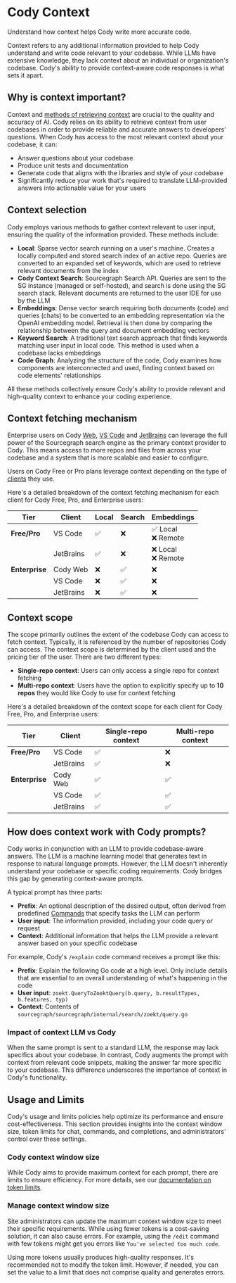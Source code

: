 # Cody Context

<p className="subtitle">Understand how context helps Cody write more accurate code.</p>

Context refers to any additional information provided to help Cody understand and write code relevant to your codebase. While LLMs have extensive knowledge, they lack context about an individual or organization's codebase. Cody's ability to provide context-aware code responses is what sets it apart.

## Why is context important?

Context and [methods of retrieving context](#context-selection) are crucial to the quality and accuracy of AI. Cody relies on its ability to retrieve context from user codebases in order to provide reliable and accurate answers to developers’ questions. When Cody has access to the most relevant context about your codebase, it can:

- Answer questions about your codebase
- Produce unit tests and documentation
- Generate code that aligns with the libraries and style of your codebase
- Significantly reduce your work that's required to translate LLM-provided answers into actionable value for your users

## Context selection

Cody employs various methods to gather context relevant to user input, ensuring the quality of the information provided. These methods include:

- **Local**: Sparse vector search running on a user's machine. Creates a locally computed and stored search index of an active repo. Queries are converted to an expanded set of keywords, which are used to retrieve relevant documents from the index
- **Cody Context Search**: Sourcegraph Search API. Queries are sent to the SG instance (managed or self-hosted), and search is done using the SG search stack. Relevant documents are returned to the user IDE for use by the LLM
- **Embeddings**: Dense vector search requiring both documents (code) and queries (chats) to be converted to an embedding representation via the OpenAI embedding model. Retrieval is then done by comparing the relationship between the query and document embedding vectors
- **Keyword Search**: A traditional text search approach that finds keywords matching user input in local code. This method is used when a codebase lacks embeddings
- **Code Graph**: Analyzing the structure of the code, Cody examines how components are interconnected and used, finding context based on code elements' relationships

All these methods collectively ensure Cody's ability to provide relevant and high-quality context to enhance your coding experience.

## Context fetching mechanism

Enterprise users on Cody [Web](/cody/clients/cody-with-sourcegraph), [VS Code](/cody/clients/install-vscode) and [JetBrains](/cody/clients/install-jetbrains) can leverage the full power of the Sourcegraph search engine as the primary context provider to Cody. This means access to more repos and files from across your codebase and a system that is more scalable and easier to configure.

Users on Cody Free or Pro plans leverage context depending on the type of [clients](/cody/clients) they use.

Here's a detailed breakdown of the context fetching mechanism for each client for Cody Free, Pro, and Enterprise users:

|    **Tier**    | **Client** | **Local** | **Search** |     **Embeddings**      |
| -------------- | ---------- | -------- | ---------- | ----------------------- |
| **Free/Pro**   | VS Code    | ✅        | ❌          | ✅ Local <br /> ❌ Remote |
|                | JetBrains  | ✅        | ❌          | ❌ Local <br /> ❌ Remote |
| **Enterprise** | Cody Web   | ❌        | ✅          | ❌                       |
|                | VS Code    | ❌        | ✅          | ❌                       |
|                | JetBrains  | ❌        | ✅          | ❌                       |

## Context scope

The scope primarily outlines the extent of the codebase Cody can access to fetch context. Typically, it is referenced by the number of repositories Cody can access. The context scope is determined by the client used and the pricing tier of the user. There are two different types:

- **Single-repo context**: Users can only access a single repo for context fetching
- **Multi-repo context**: Users have the option to explicitly specify up to **10 repos** they would like Cody to use for context fetching

Here's a detailed breakdown of the context scope for each client for Cody Free, Pro, and Enterprise users:

|    **Tier**    | **Client** | **Single-repo context** | **Multi-repo context** |
| -------------- | ---------- | ----------------------- | ---------------------- |
| **Free/Pro**   | VS Code    | ✅                       | ❌                      |
|                | JetBrains  | ✅                       | ❌                      |
| **Enterprise** | Cody Web   | ✅                       | ✅                      |
|                | VS Code    | ✅                       | ✅                      |
|                | JetBrains  | ✅                       | ✅                      |

## How does context work with Cody prompts?

Cody works in conjunction with an LLM to provide codebase-aware answers. The LLM is a machine learning model that generates text in response to natural language prompts. However, the LLM doesn't inherently understand your codebase or specific coding requirements. Cody bridges this gap by generating context-aware prompts.

A typical prompt has three parts:

- **Prefix**: An optional description of the desired output, often derived from predefined [Commands](/cody/capabilities/commands) that specify tasks the LLM can perform
- **User input**: The information provided, including your code query or request
- **Context**: Additional information that helps the LLM provide a relevant answer based on your specific codebase

For example, Cody's `/explain` code command receives a prompt like this:

- **Prefix**: Explain the following Go code at a high level. Only include details that are essential to an overall understanding of what's happening in the code
- **User input**: `zoekt.QueryToZoektQuery(b.query, b.resultTypes, b.features, typ)`
- **Context**: Contents of `sourcegraph/sourcegraph/internal/search/zoekt/query.go`

### Impact of context LLM vs Cody

When the same prompt is sent to a standard LLM, the response may lack specifics about your codebase. In contrast, Cody augments the prompt with context from relevant code snippets, making the answer far more specific to your codebase. This difference underscores the importance of context in Cody's functionality.

## Usage and Limits

Cody's usage and limits policies help optimize its performance and ensure cost-effectiveness. This section provides insights into the context window size, token limits for chat, commands, and completions, and administrators' control over these settings.

### Cody context window size

While Cody aims to provide maximum context for each prompt, there are limits to ensure efficiency. For more details, see our [documentation on token limits](/cody/core-concepts/token-limits.mdx).  

### Manage context window size

Site administrators can update the maximum context window size to meet their specific requirements. While using fewer tokens is a cost-saving solution, it can also cause errors. For example, using the `/edit` command with few tokens might get you errors like `You've selected too much code`.

Using more tokens usually produces high-quality responses. It's recommended not to modify the token limit. However, if needed, you can set the value to a limit that does not comprise quality and generates errors.
